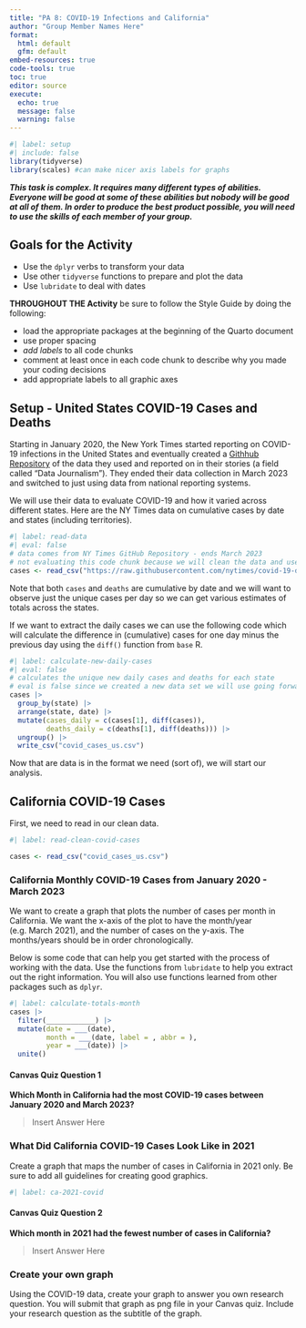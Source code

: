 ```yaml
---
title: "PA 8: COVID-19 Infections and California"
author: "Group Member Names Here"
format: 
  html: default
  gfm: default
embed-resources: true
code-tools: true
toc: true
editor: source
execute: 
  echo: true
  message: false
  warning: false
---
```


```r
#| label: setup
#| include: false
library(tidyverse)
library(scales) #can make nicer axis labels for graphs
```


***This task is complex. It requires many different types of abilities. Everyone will be good at some of these abilities but nobody will be good at all of them. In order to produce the best product possible, you will need to use the skills of each member of your group.***

<!-- The person who **had** the most relaxing Spring Break starts as the Developer (typing and listening to instructions from the Coder)!  -->


## Goals for the Activity  

- Use the `dplyr` verbs to transform your data  
- Use other `tidyverse` functions to prepare and plot the data  
- Use `lubridate` to deal with dates  


**THROUGHOUT THE Activity** be sure to follow the Style Guide by doing the following:  

- load the appropriate packages at the beginning of the Quarto document  
- use proper spacing  
- *add labels* to all code chunks  
- comment at least once in each code chunk to describe why you made your coding decisions  
- add appropriate labels to all graphic axes  



## Setup - United States COVID-19 Cases and Deaths
Starting in January 2020, the New York Times started reporting on COVID-19 infections in the United States and eventually created a [Githhub Repository](https://github.com/nytimes/covid-19-data/) of the data they used and reported on in their stories (a field called "Data Journalism"). They ended their data collection in March 2023 and switched to just using data from national reporting systems. 

We will use their data to evaluate COVID-19 and how it varied across different states. Here are the NY Times data on cumulative cases by date and states (including territories).
```r
#| label: read-data
#| eval: false
# data comes from NY Times GitHub Repository - ends March 2023
# not evaluating this code chunk because we will clean the data and use the clean data set
cases <- read_csv("https://raw.githubusercontent.com/nytimes/covid-19-data/master/us-states.csv")
```

Note that both `cases` and `deaths` are cumulative by date and we will want to observe just the unique cases per day so we can get various estimates of totals across the states.  

If we want to extract the daily cases we can use the following code which will calculate the difference in (cumulative) cases for one day minus the previous day using the `diff()` function from `base` R.  

```r
#| label: calculate-new-daily-cases
#| eval: false
# calculates the unique new daily cases and deaths for each state
# eval is false since we created a new data set we will use going forward
cases |> 
  group_by(state) |> 
  arrange(state, date) |> 
  mutate(cases_daily = c(cases[1], diff(cases)),
         deaths_daily = c(deaths[1], diff(deaths))) |> 
  ungroup() |> 
  write_csv("covid_cases_us.csv")
```

Now that are data is in the format we need (sort of), we will start our analysis.  

## California COVID-19 Cases

First, we need to read in our clean data.

```r
#| label: read-clean-covid-cases

cases <- read_csv("covid_cases_us.csv")
```



### California Monthly COVID-19 Cases from January 2020 - March 2023

We want to create a graph that plots the number of cases per month in California.  We want the x-axis of the plot to have the month/year (e.g. March 2021), and the number of cases on the y-axis. The months/years should be in order chronologically.

Below is some code that can help you get started with the process of working with the data. Use the functions from `lubridate` to help you extract out the right information. You will also use functions learned from other packages such as `dplyr`. 

```r
#| label: calculate-totals-month
cases |> 
  filter(____________) |> 
  mutate(date = ___(date),
         month = ___(date, label = , abbr = ),
         year = ___(date)) |> 
  unite()
```


#### Canvas Quiz Question 1

**Which Month in California had the most COVID-19 cases between January 2020 and March 2023?**

>Insert Answer Here


<!-- Swap roles -- Developer becomes Coder, Coder becomes Developer! -->


### What Did California COVID-19 Cases Look Like in  2021

Create a graph that maps the number of cases in California in 2021 only. Be sure to add all guidelines for creating good graphics. 


```r
#| label: ca-2021-covid

```


#### Canvas Quiz Question 2

**Which month in 2021 had the fewest number of cases in California?**

>Insert Answer Here

<!-- Swap roles -- Developer becomes Coder, Coder becomes Developer! -->


### Create your own graph

Using the COVID-19 data, create your graph to answer you own research question. You will submit that graph as png file in your Canvas quiz. Include your research question as the subtitle of the graph.  
